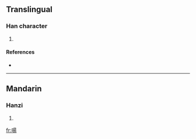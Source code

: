 ==Translingual==

===Han character===
{{Han char|rn=30|rad=口|as=09|sn=12|four=|canj=口日一竹 (RAMH)}}

# {{defn|Han|sort=口09}}

====References====
* {{Han ref|kx=0196.270|dkj=03884|dj=0418.190|hdz=10653.100|uh=557A|ud=21882}}

----

==Mandarin==

===Hanzi===
{{cmn-hanzi|pin=[[táng]] ([[tang2]])|wg=t'ang<sup>2</sup>}}

# {{defn|Mandarin}}

[[fr:啺]]